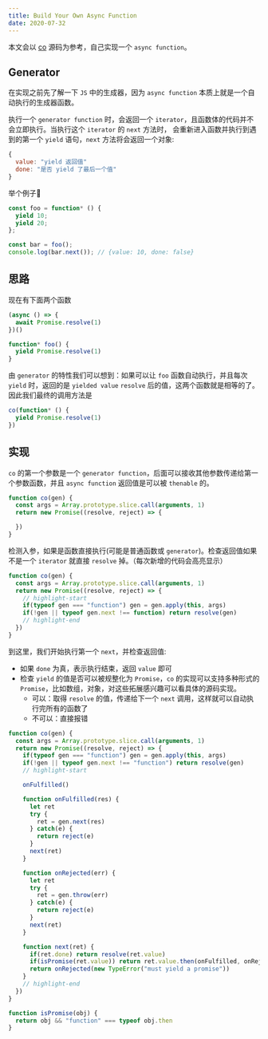 ```yaml
---
title: Build Your Own Async Function
date: 2020-07-32
---
```


本文会以 [co](https://github.com/tj/co) 源码为参考，自己实现一个 `async function`。

## Generator

在实现之前先了解一下 `JS` 中的生成器，因为 `async function` 本质上就是一个自动执行的生成器函数。

执行一个 `generator function` 时，会返回一个 `iterator`，且函数体的代码并不会立即执行。当执行这个 `iterator` 的 `next` 方法时，
会重新进入函数并执行到遇到的第一个 `yield` 语句，`next` 方法将会返回一个对象:

```javascript
{
  value: "yield 返回值"
  done: "是否 yield 了最后一个值"
}
```

举个例子🌰

```javascript
const foo = function* () {
  yield 10;
  yield 20;
};

const bar = foo();
console.log(bar.next()); // {value: 10, done: false}
```

## 思路

现在有下面两个函数

```javascript
(async () => {
  await Promise.resolve(1)
})()

function* foo() {
  yield Promise.resolve(1)
}
```

由 `generator` 的特性我们可以想到：如果可以让 `foo` 函数自动执行，并且每次 `yield` 时，返回的是 `yielded value` `resolve` 后的值，这两个函数就是相等的了。
因此我们最终的调用方法是

```javascript
co(function* () {
  yield Promise.resolve(1)
})
```

## 实现

`co` 的第一个参数是一个 `generator function`，后面可以接收其他参数传递给第一个参数函数，并且 `async function` 返回值是可以被 `thenable` 的。

```javascript
function co(gen) {
  const args = Array.prototype.slice.call(arguments, 1)
  return new Promise((resolve, reject) => {

  })
}
```

检测入参，如果是函数直接执行(可能是普通函数或 `generator`)。检查返回值如果不是一个 `iterator` 就直接 `resolve` 掉。（每次新增的代码会高亮显示）

```javascript
function co(gen) {
  const args = Array.prototype.slice.call(arguments, 1)
  return new Promise((resolve, reject) => {
    // highlight-start
    if(typeof gen === "function") gen = gen.apply(this, args)
    if(!gen || typeof gen.next !== function) return resolve(gen)
    // highlight-end
  })
}
```

到这里，我们开始执行第一个 `next`，并检查返回值:

- 如果 `done` 为真，表示执行结束，返回 `value` 即可
- 检查 `yield` 的值是否可以被规整化为 `Promise`，`co` 的实现可以支持多种形式的 `Promise`，比如数组，对象，对这些拓展感兴趣可以看具体的源码实现。
  - 可以：取得 `resolve` 的值，传递给下一个 `next` 调用，这样就可以自动执行完所有的函数了
  - 不可以：直接报错

```javascript
function co(gen) {
  const args = Array.prototype.slice.call(arguments, 1)
  return new Promise((resolve, reject) => {
    if(typeof gen === "function") gen = gen.apply(this, args)
    if(!gen || typeof gen.next !== "function") return resolve(gen)
    // highlight-start

    onFulfilled()

    function onFulfilled(res) {
      let ret
      try {
        ret = gen.next(res)
      } catch(e) {
        return reject(e)
      }
      next(ret)
    }

    function onRejected(err) {
      let ret
      try {
        ret = gen.throw(err)
      } catch(e) {
        return reject(e)
      }
      next(ret)
    }

    function next(ret) {
      if(ret.done) return resolve(ret.value)
      if(isPromise(ret.value)) return ret.value.then(onFulfilled, onRejected)
      return onRejected(new TypeError("must yield a promise"))
    }
    // highlight-end
  })
}

function isPromise(obj) {
  return obj && "function" === typeof obj.then
}
```
